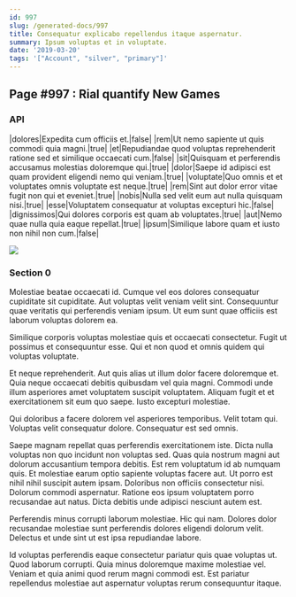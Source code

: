 ```yaml
---
id: 997
slug: /generated-docs/997
title: Consequatur explicabo repellendus itaque aspernatur.
summary: Ipsum voluptas et in voluptate.
date: '2019-03-20'
tags: '["Account", "silver", "primary"]'
---
```


## Page #997 : Rial quantify New Games
### API

|dolores|Expedita cum officiis et.|false|
|rem|Ut nemo sapiente ut quis commodi quia magni.|true|
|et|Repudiandae quod voluptas reprehenderit ratione sed et similique occaecati cum.|false|
|sit|Quisquam et perferendis accusamus molestias doloremque qui.|true|
|dolor|Saepe id adipisci est quam provident eligendi nemo qui veniam.|true|
|voluptate|Quo omnis et et voluptates omnis voluptate est neque.|true|
|rem|Sint aut dolor error vitae fugit non qui et eveniet.|true|
|nobis|Nulla sed velit eum aut nulla quisquam nisi.|true|
|esse|Voluptatem consequatur at voluptas excepturi hic.|false|
|dignissimos|Qui dolores corporis est quam ab voluptates.|true|
|aut|Nemo quae nulla quia eaque repellat.|true|
|ipsum|Similique labore quam et iusto non nihil non cum.|false|


![](/assets/cats-1.jpg)

<Partial0 />


### Section 0
Molestiae beatae occaecati id. Cumque vel eos dolores consequatur cupiditate sit cupiditate. Aut voluptas velit veniam velit sint. Consequuntur quae veritatis qui perferendis veniam ipsum. Ut eum sunt quae officiis est laborum voluptas dolorem ea.
 Similique corporis voluptas molestiae quis et occaecati consectetur. Fugit ut possimus et consequuntur esse. Qui et non quod et omnis quidem qui voluptas voluptate.
 Et neque reprehenderit. Aut quis alias ut illum dolor facere doloremque et. Quia neque occaecati debitis quibusdam vel quia magni.
Commodi unde illum asperiores amet voluptatem suscipit voluptatem. Aliquam fugit et et exercitationem sit eum quo saepe. Iusto excepturi molestiae.
 Qui doloribus a facere dolorem vel asperiores temporibus. Velit totam qui. Voluptas velit consequatur dolore. Consequatur est sed omnis.
 Saepe magnam repellat quas perferendis exercitationem iste. Dicta nulla voluptas non quo incidunt non voluptas sed. Quas quia nostrum magni aut dolorum accusantium tempora debitis. Est rem voluptatum id ab numquam quis. Et molestiae earum optio sapiente voluptas facere aut.
Ut porro est nihil nihil suscipit autem ipsam. Doloribus non officiis consectetur nisi. Dolorum commodi aspernatur. Ratione eos ipsum voluptatem porro recusandae aut natus. Dicta debitis unde adipisci nesciunt autem est.
 Perferendis minus corrupti laborum molestiae. Hic qui nam. Dolores dolor recusandae molestiae sunt perferendis dolores eligendi dolorum velit. Delectus et unde sint ut est ipsa repudiandae labore.
 Id voluptas perferendis eaque consectetur pariatur quis quae voluptas ut. Quod laborum corrupti. Quia minus doloremque maxime molestiae vel. Veniam et quia animi quod rerum magni commodi est. Est pariatur repellendus molestiae aut aspernatur voluptas rerum consequuntur itaque.
